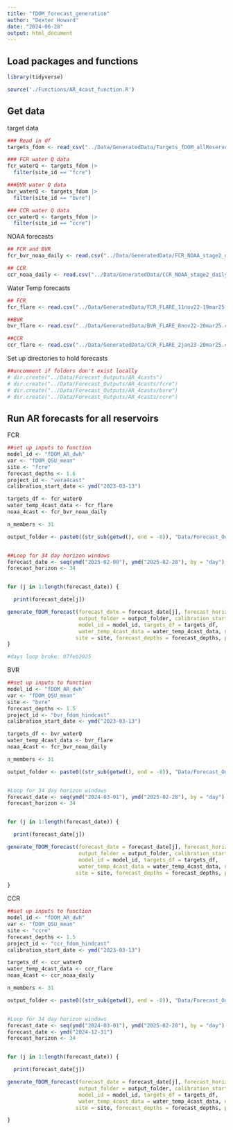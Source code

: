 ```yaml
---
title: "fDOM_forecast_generation"
author: "Dexter Howard"
date: "2024-06-28"
output: html_document
---
```



## Load packages and functions 

```r
library(tidyverse)

source('./Functions/AR_4cast_function.R')

```


## Get data 

target data 
```r
### Read in df 
targets_fdom <- read_csv("../Data/GeneratedData/Targets_fDOM_allReservoirs.csv")

### FCR water Q data
fcr_waterQ <- targets_fdom |>
  filter(site_id == "fcre")

###BVR water Q data
bvr_waterQ <- targets_fdom |>
  filter(site_id == "bvre")

### CCR water Q data
ccr_waterQ <- targets_fdom |>
  filter(site_id == "ccre")


```


NOAA forecasts 
```r
## FCR and BVR 
fcr_bvr_noaa_daily <- read.csv("../Data/GeneratedData/FCR_NOAA_stage2_dailyaverage_27sep20-19mar25.csv")

## CCR
ccr_noaa_daily <- read.csv("../Data/GeneratedData/CCR_NOAA_stage2_dailyaverage_27sep20-19mar25.csv")

```


Water Temp forecasts 
```r
## FCR 
fcr_flare <- read.csv("../Data/GeneratedData/FCR_FLARE_11nov22-19mar25.csv")

##BVR 
bvr_flare <- read.csv("../Data/GeneratedData/BVR_FLARE_8nov22-20mar25.csv")

##CCR 
ccr_flare <- read.csv("../Data/GeneratedData/CCR_FLARE_2jan23-20mar25.csv")

```

Set up directories to hold forecasts

```r
##uncomment if folders don't exist locally
# dir.create("../Data/Forecast_Outputs/AR_4casts")
# dir.create("../Data/Forecast_Outputs/AR_4casts/fcre")
# dir.create("../Data/Forecast_Outputs/AR_4casts/bvre")
# dir.create("../Data/Forecast_Outputs/AR_4casts/ccre")

```


## Run AR forecasts for all reservoirs

FCR
```r
##set up inputs to function
model_id <- "fDOM_AR_dwh"
var <- "fDOM_QSU_mean"
site <- "fcre"
forecast_depths <- 1.6
project_id <- "vera4cast"
calibration_start_date <- ymd("2023-03-13") 

targets_df <- fcr_waterQ
water_temp_4cast_data <- fcr_flare
noaa_4cast <- fcr_bvr_noaa_daily

n_members <- 31

output_folder <- paste0((str_sub(getwd(), end = -8)), "Data/Forecast_Outputs/AR_4casts/fcre/", model_id, "_", site, "_")


##Loop for 34 day horizon windows
forecast_date <- seq(ymd("2025-02-08"), ymd("2025-02-28"), by = "day")
forecast_horizon <- 34


for (j in 1:length(forecast_date)) {

  print(forecast_date[j])

generate_fDOM_forecast(forecast_date = forecast_date[j], forecast_horizon = forecast_horizon, n_members = n_members,
                       output_folder = output_folder, calibration_start_date = calibration_start_date,
                       model_id = model_id, targets_df = targets_df,
                       water_temp_4cast_data = water_temp_4cast_data, noaa_4cast = noaa_4cast, var = var,
                      site = site, forecast_depths = forecast_depths, project_id = project_id)
}

#days loop broke: 07feb2025

```


BVR
```r

##set up inputs to function
model_id <- "fDOM_AR_dwh"
var <- "fDOM_QSU_mean"
site <- "bvre"
forecast_depths <- 1.5
project_id <- "bvr_fdom_hindcast"
calibration_start_date <- ymd("2023-03-13") 

targets_df <- bvr_waterQ
water_temp_4cast_data <- bvr_flare
noaa_4cast <- fcr_bvr_noaa_daily

n_members <- 31

output_folder <- paste0((str_sub(getwd(), end = -8)), "Data/Forecast_Outputs/AR_4casts/bvre/", model_id, "_", site, "_")


#Loop for 34 day horizon windows
forecast_date <- seq(ymd("2024-03-01"), ymd("2025-02-28"), by = "day")
forecast_horizon <- 34


for (j in 1:length(forecast_date)) {

  print(forecast_date[j])

generate_fDOM_forecast(forecast_date = forecast_date[j], forecast_horizon = forecast_horizon, n_members = n_members,
                       output_folder = output_folder, calibration_start_date = calibration_start_date,
                       model_id = model_id, targets_df = targets_df,
                       water_temp_4cast_data = water_temp_4cast_data, noaa_4cast = noaa_4cast, var = var,
                      site = site, forecast_depths = forecast_depths, project_id = project_id)

}


```


CCR
```r

##set up inputs to function
model_id <- "fDOM_AR_dwh"
var <- "fDOM_QSU_mean"
site <- "ccre"
forecast_depths <- 1.5
project_id <- "ccr_fdom_hindcast"
calibration_start_date <- ymd("2023-03-13") 

targets_df <- ccr_waterQ
water_temp_4cast_data <- ccr_flare
noaa_4cast <- ccr_noaa_daily

n_members <- 31

output_folder <- paste0((str_sub(getwd(), end = -8)), "Data/Forecast_Outputs/AR_4casts/ccre/", model_id, "_", site, "_")


#Loop for 34 day horizon windows
forecast_date <- seq(ymd("2024-03-01"), ymd("2025-02-28"), by = "day")
forecast_date <- ymd("2024-12-31")
forecast_horizon <- 34


for (j in 1:length(forecast_date)) {

  print(forecast_date[j])

generate_fDOM_forecast(forecast_date = forecast_date[j], forecast_horizon = forecast_horizon, n_members = n_members,
                       output_folder = output_folder, calibration_start_date = calibration_start_date,
                       model_id = model_id, targets_df = targets_df,
                       water_temp_4cast_data = water_temp_4cast_data, noaa_4cast = noaa_4cast, var = var,
                      site = site, forecast_depths = forecast_depths, project_id = project_id)

}


```




